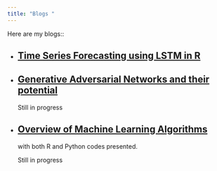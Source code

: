 ```yaml
---
title: "Blogs "
---
```


Here are my blogs::

*  ## [Time Series Forecasting using LSTM in R](http://rwanjohi.rbind.io/2018/04/05/time-series-forecasting-using-lstm-in-r/)





*  ## [Generative Adversarial Networks and their potential](http://rwanjohi.rbind.io/2018/04/14/generative-adversarial-networks/)

    Still in progress





*  ## [Overview of Machine Learning Algorithms](http://rwanjohi.rbind.io/2018/04/03/overview-of-machine-learning-algorithms/)

     with both R and Python codes presented.
     
     Still in progress